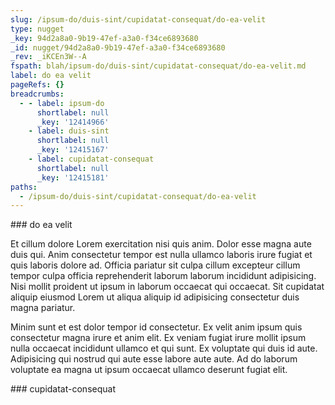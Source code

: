 ```yaml
---
slug: /ipsum-do/duis-sint/cupidatat-consequat/do-ea-velit
type: nugget
_key: 94d2a8a0-9b19-47ef-a3a0-f34ce6893680
_id: nugget/94d2a8a0-9b19-47ef-a3a0-f34ce6893680
_rev: _iKCEn3W--A
fspath: blah/ipsum-do/duis-sint/cupidatat-consequat/do-ea-velit.md
label: do ea velit
pageRefs: {}
breadcrumbs:
  - - label: ipsum-do
      shortlabel: null
      _key: '12414966'
    - label: duis-sint
      shortlabel: null
      _key: '12415167'
    - label: cupidatat-consequat
      shortlabel: null
      _key: '12415181'
paths:
  - /ipsum-do/duis-sint/cupidatat-consequat/do-ea-velit
---
```


<NuggetArea>
<Nugget slug="/ipsum-do/duis-sint/cupidatat-consequat/do-ea-velit" type="nugget" _key="94d2a8a0-9b19-47ef-a3a0-f34ce6893680" _id="nugget/94d2a8a0-9b19-47ef-a3a0-f34ce6893680" _rev="_iKCEn3W--A" fspath="blah/ipsum-do/duis-sint/cupidatat-consequat/do-ea-velit.md" label="do ea velit" paths="/ipsum-do/duis-sint/cupidatat-consequat/do-ea-velit">
<NuggetBody>
### do ea velit

Et cillum dolore Lorem exercitation nisi quis anim. Dolor esse magna aute duis qui. Anim consectetur tempor est nulla ullamco laboris irure fugiat et quis laboris dolore ad. Officia pariatur sit culpa cillum excepteur cillum tempor culpa officia reprehenderit laborum laborum incididunt adipisicing. Nisi mollit proident ut ipsum in laborum occaecat qui occaecat. Sit cupidatat aliquip eiusmod Lorem ut aliqua aliquip id adipisicing consectetur duis magna pariatur.

Minim sunt et est dolor tempor id consectetur. Ex velit anim ipsum quis consectetur magna irure et anim elit. Ex veniam fugiat irure mollit ipsum nulla occaecat incididunt ullamco et qui sunt. Ex voluptate qui duis id aute. Adipisicing qui nostrud qui aute esse labore aute aute. Ad do laborum voluptate ea magna ut ipsum occaecat ullamco deserunt fugiat elit.

</NuggetBody>
<Breadcrumbs>
<Crumbs>
<Crumb _key="12414966" label="ipsum-do" /><Crumb _key="12415167" label="duis-sint" /><Crumb _key="12415181" label="cupidatat-consequat" />
</Crumbs>
</Breadcrumbs>
</Nugget>

<NuggetsInbound>
</NuggetsInbound>
<NuggetsOutbound>
</NuggetsOutbound>
</NuggetArea>
<PassagesInbound>
<Passage direction="inbound" type="passage" _key="12415181" _id="passage/12415181" _rev="_iKCEn3W--_" label="cupidatat-consequat" passage="cupidatat-consequat" fspath="blah/ipsum-do/duis-sint/cupidatat-consequat" paths="/ipsum-do/duis-sint/cupidatat-consequat" slug="/ipsum-do/duis-sint/cupidatat-consequat">
<NuggetBody>
### cupidatat-consequat

</NuggetBody>
<Breadcrumbs>
<Crumbs>
<Crumb _key="12414966" label="ipsum-do" /><Crumb _key="12415167" label="duis-sint" />
</Crumbs>
</Breadcrumbs>
</Passage>

</PassagesInbound>
<PassagesOutbound>
</PassagesOutbound>
